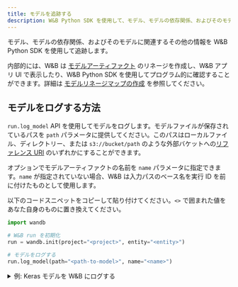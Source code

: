 ```yaml
---
title: モデルを追跡する
description: W&B Python SDK を使用して、モデル、モデルの依存関係、およびそのモデルに関連するその他の情報を追跡します。
---
```


モデル、モデルの依存関係、およびそのモデルに関連するその他の情報を W&B Python SDK を使用して追跡します。

内部的には、W&B は [モデルアーティファクト](/ja/models/core/registry/model_registry/model-management-concepts/#model-artifact) のリネージを作成し、W&B アプリ UI で表示したり、W&B Python SDK を使用してプログラム的に確認することができます。詳細は [モデルリネージマップの作成](/ja/models/core/registry/model_registry/model-lineage/) を参照してください。

## モデルをログする方法

`run.log_model` API を使用してモデルをログします。モデルファイルが保存されているパスを `path` パラメータに提供してください。このパスはローカルファイル、ディレクトリー、または `s3://bucket/path` のような外部バケットへの[リファレンス URI](/ja/models/artifacts/track-external-files/#amazon-s3--gcs--azure-blob-storage-references) のいずれかにすることができます。

オプションでモデルアーティファクトの名前を `name` パラメータに指定できます。`name` が指定されていない場合、W&B は入力パスのベース名を実行 ID を前に付けたものとして使用します。

以下のコードスニペットをコピーして貼り付けてください。`<>` で囲まれた値をあなた自身のものに置き換えてください。

```python
import wandb

# W&B run を初期化
run = wandb.init(project="<project>", entity="<entity>")

# モデルをログする
run.log_model(path="<path-to-model>", name="<name>")
```

<details>

<summary>例: Keras モデルを W&B にログする</summary>

以下のコード例は、畳み込みニューラルネットワーク (CNN) モデルを W&B にログする方法を示します。

```python
import os
import wandb
from tensorflow import keras
from tensorflow.keras import layers

config = {"optimizer": "adam", "loss": "categorical_crossentropy"}

# W&B run を初期化
run = wandb.init(entity="charlie", project="mnist-project", config=config)

# トレーニングアルゴリズム
loss = run.config["loss"]
optimizer = run.config["optimizer"]
metrics = ["accuracy"]
num_classes = 10
input_shape = (28, 28, 1)

model = keras.Sequential(
    [
        layers.Input(shape=input_shape),
        layers.Conv2D(32, kernel_size=(3, 3), activation="relu"),
        layers.MaxPooling2D(pool_size=(2, 2)),
        layers.Conv2D(64, kernel_size=(3, 3), activation="relu"),
        layers.MaxPooling2D(pool_size=(2, 2)),
        layers.Flatten(),
        layers.Dropout(0.5),
        layers.Dense(num_classes, activation="softmax"),
    ]
)

model.compile(loss=loss, optimizer=optimizer, metrics=metrics)

# モデルを保存
model_filename = "model.h5"
local_filepath = "./"
full_path = os.path.join(local_filepath, model_filename)
model.save(filepath=full_path)

# モデルをログする
run.log_model(path=full_path, name="MNIST")

# W&B に対して明示的に run の終了を通知します。
run.finish()
```
</details>